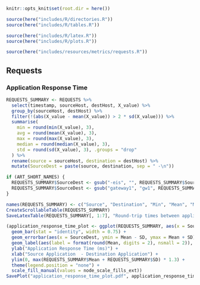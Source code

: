 ```r
knitr::opts_knit$set(root.dir = here())
```

```r
source(here("includes/R/directories.R"))
source(here("includes/R/tables.R"))
```

```r
source(here("includes/R/latex.R"))
source(here("includes/R/plots.R"))
```

```r
source(here("includes/resources/metrics/requests.R"))
```

## Requests 

### Application Response Time

```r
REQUESTS_SUMMARY <- REQUESTS %>%
  select(timestamp, sourceHost, destHost, X_value) %>%
  group_by(sourceHost, destHost) %>%
  filter(!(abs(X_value - mean(X_value)) > 2 * sd(X_value))) %>%
  summarise(
    min = round(min(X_value), 3),
    avg = round(mean(X_value), 3),
    max = round(max(X_value), 3),
    median = round(median(X_value), 3),
    std = round(sd(X_value), 3), .groups = "drop"
  ) %>%
  rename(source = sourceHost, destination = destHost) %>%
  mutate(SourceDest = paste(source, destination, sep = " -\n"))

if (ART_SHORT_NAMES) {
  REQUESTS_SUMMARY$SourceDest <- gsub("-eis", "", REQUESTS_SUMMARY$SourceDest)
  REQUESTS_SUMMARY$SourceDest <- gsub("gateway1", "gw1", REQUESTS_SUMMARY$SourceDest)
}

names(REQUESTS_SUMMARY) <- c("Source", "Destination", "Min", "Mean", "Max", "Med", "SD", "SourceDest")
CreateScrollableTable(REQUESTS_SUMMARY)
SaveLatexTable(REQUESTS_SUMMARY[, 1:7], "Round-trip times between applications", "rtt-between-applications", "requests_summary.tex")
```

```r
(application_response_time_plot <- ggplot(REQUESTS_SUMMARY, aes(x = SourceDest, y = Mean, fill = SourceDest)) +
  geom_bar(stat = "identity", width = 0.75) +
  geom_errorbar(aes(x = SourceDest, ymin = Mean - SD, ymax = Mean + SD), width = 0.3, colour = "blue") +
  geom_label(aes(label = format(round(Mean, digits = 2), nsmall = 2)), vjust = -1.5, fill = "white") +
  ylab("Application Response Time (ms)") +
  xlab("Source Application  - Destination Application") +
  ylim(0, max(REQUESTS_SUMMARY$Mean + REQUESTS_SUMMARY$SD) * 1.3) +
  theme(legend.position = "none") +
  scale_fill_manual(values = node_scale_fills_ext))
SavePlot("application_response_time_plot.pdf", application_response_time_plot, ART_PLOT_WIDTH, ART_PLOT_HEIGHT)
```
